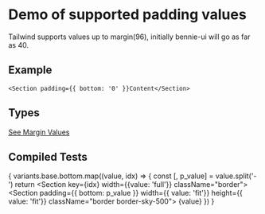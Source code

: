 
# Demo of supported padding values
Tailwind supports values up to margin(96), initially bennie-ui will go as far as 40.

## Example
```
<Section padding={{ bottom: '0' }}Content</Section>
```
## Types
[See Margin Values](https://github.com/bolanosdev/bennie-ui/blob/main/libraries/types/spacing/padding.types.ts)

## Compiled Tests
{
  variants.base.bottom.map((value, idx) => {
    const [, p_value] = value.split('-')
    return <Section key={idx} width={{value: 'full'}} className="border">
      <Section 
        padding={{ bottom: p_value }} 
        width={{ value: 'fit'}}
        height={{ value: 'fit'}}
        className="border border-sky-500">
          {value}
      </Section>
    </Section>
  })
}


